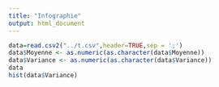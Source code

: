 ```yaml
---
title: "Infographie"
output: html_document
---
```

```r
data=read.csv2("../t.csv",header=TRUE,sep = ';')
data$Moyenne <- as.numeric(as.character(data$Moyenne))
data$Variance <- as.numeric(as.character(data$Variance))
data
hist(data$Variance)


```

